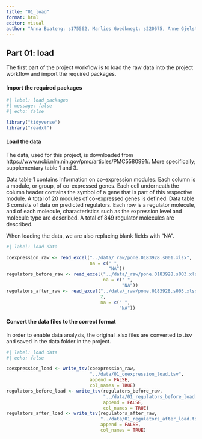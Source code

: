 ```yaml
---
title: "01_load"
format: html
editor: visual
author: "Anna Boateng: s175562, Marlies Goedknegt: s220675, Anne Gjelstrup: s194530, Katja Jagd: s185395, Olivia Ronnenberg: s183359"
---
```


## Part 01: load

The first part of the project workflow is to load the raw data into the project workflow and import the required packages.

#### Import the required packages

```r

#| label: load packages
#| message: false
#| echo: false

library("tidyverse")
library("readxl")

```

#### Load the data

The data, used for this project, is downloaded from https://www.ncbi.nlm.nih.gov/pmc/articles/PMC5580991/. More specifically; supplementary table 1 and 3.

Data table 1 contains information on co-expression modules. Each column is a module, or group, of co-expressed genes. Each cell underneath the column header contains the symbol of a gene that is part of this respective module. A total of 20 modules of co-expressed genes is defined. Data table 3 consists of data on predicted regulators. Each row is a regulator molecule, and of each molecule, characteristics such as the expression level and molecule type are described. A total of 849 regulator molecules are described.

When loading the data, we are also replacing blank fields with "NA".

```r

#| label: load data

coexpression_raw <- read_excel("../data/_raw/pone.0183928.s001.xlsx",
                               na = c(" ",
                                      "NA"))
regulators_before_raw <- read_excel("../data/_raw/pone.0183928.s003.xlsx",
                                    na = c(" ",
                                           "NA"))
regulators_after_raw <- read_excel("../data/_raw/pone.0183928.s003.xlsx",
                                   2,
                                   na = c(" ",
                                          "NA"))

```

#### Convert the data files to the correct format

In order to enable data analysis, the original .xlsx files are converted to .tsv and saved in the data folder in the project.

```r

#| label: load data
#| echo: false

coexpression_load <- write_tsv(coexpression_raw,
                               "../data/01_coexpression_load.tsv",
                               append = FALSE,
                               col_names = TRUE)
regulators_before_load <- write_tsv(regulators_before_raw,
                                    "../data/01_regulators_before_load.tsv",
                                    append = FALSE,
                                    col_names = TRUE)
regulators_after_load <- write_tsv(regulators_after_raw,
                                   "../data/01_regulators_after_load.tsv",
                                   append = FALSE,
                                   col_names = TRUE)

```
